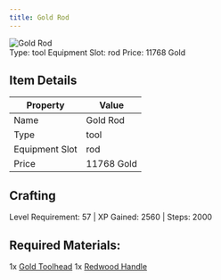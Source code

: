 ```yaml
---
title: Gold Rod
---
```


<div className="flex items-start gap-6 mb-8">
  <div className="flex-shrink-0">
    <img src="/assets/resources/smithing/gold_rod.png" alt="Gold Rod" className="w-24 h-24 border rounded-lg" />
  </div>
  <div className="flex-1">
    <div className="space-y-2">
            <div className="flex flex-wrap gap-4 text-sm">
        <span className="px-2 py-1 bg-green-100 dark:bg-green-900 rounded-md">
          Type: tool
        </span>
        <span className="px-2 py-1 bg-purple-100 dark:bg-purple-900 rounded-md">
          Equipment Slot: rod
        </span>
        <span className="px-2 py-1 bg-yellow-100 dark:bg-yellow-900 rounded-md">
          Price: 11768 Gold
        </span>
      </div>
    </div>
  </div>
</div>

## Item Details
| Property | Value |
|----------|-------|
| Name | Gold Rod |
| Type | tool |
| Equipment Slot | rod |
| Price | 11768 Gold |

## Crafting
Level Requirement: 57 | XP Gained: 2560 | Steps: 2000

## Required Materials:
1x [Gold Toolhead](/docs/resources/individual/gold_toolhead)
1x [Redwood Handle](/docs/resources/individual/redwood_handle)

